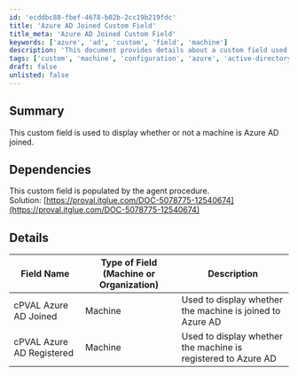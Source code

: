 ```yaml
---
id: 'ecddbc88-fbef-4678-b02b-2cc19b219fdc'
title: 'Azure AD Joined Custom Field'
title_meta: 'Azure AD Joined Custom Field'
keywords: ['azure', 'ad', 'custom', 'field', 'machine']
description: 'This document provides details about a custom field used to indicate whether a machine is joined to Azure Active Directory (AD). It includes information on dependencies and the specific field names utilized in the configuration.'
tags: ['custom', 'machine', 'configuration', 'azure', 'active-directory']
draft: false
unlisted: false
---
```

## Summary

This custom field is used to display whether or not a machine is Azure AD joined.

## Dependencies

This custom field is populated by the agent procedure.  
Solution: [https://proval.itglue.com/DOC-5078775-12540674](https://proval.itglue.com/DOC-5078775-12540674)

## Details

| Field Name                     | Type of Field (Machine or Organization) | Description                                        |
|--------------------------------|-----------------------------------------|----------------------------------------------------|
| cPVAL Azure AD Joined          | Machine                                 | Used to display whether the machine is joined to Azure AD |
| cPVAL Azure AD Registered      | Machine                                 | Used to display whether the machine is registered to Azure AD |












